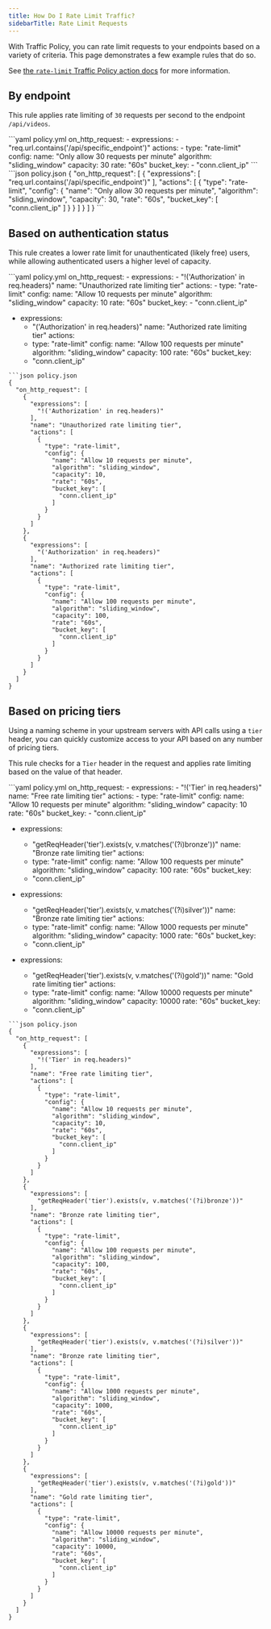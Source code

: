 ```yaml
---
title: How Do I Rate Limit Traffic?
sidebarTitle: Rate Limit Requests
---
```


With Traffic Policy, you can rate limit requests to your endpoints based on a variety of criteria. This page demonstrates a few example rules that do so.

See [the `rate-limit` Traffic Policy action docs](/traffic-policy/actions/rate-limit/) for more information.

## By endpoint

This rule applies rate limiting of `30` requests per second to the endpoint `/api/videos`.

<CodeGroup>
```yaml policy.yml
on_http_request:
  - expressions:
    - "req.url.contains('/api/specific_endpoint')"
    actions:
    - type: "rate-limit"
    config:
    name: "Only allow 30 requests per minute"
    algorithm: "sliding_window"
    capacity: 30
    rate: "60s"
    bucket_key:
    - "conn.client_ip"
```
```json policy.json
{
  "on_http_request": [
    {
      "expressions": [
        "req.url.contains('/api/specific_endpoint')"
      ],
      "actions": [
        {
          "type": "rate-limit",
          "config": {
            "name": "Only allow 30 requests per minute",
            "algorithm": "sliding_window",
            "capacity": 30,
            "rate": "60s",
            "bucket_key": [
              "conn.client_ip"
            ]
          }
        }
      ]
    }
  ]
}
```
</CodeGroup>

## Based on authentication status

This rule creates a lower rate limit for unauthenticated (likely free) users, while allowing authenticated users a higher level of capacity.

<CodeGroup>
```yaml policy.yml
on_http_request:
  - expressions:
    - "!('Authorization' in req.headers)"
    name: "Unauthorized rate limiting tier"
    actions:
    - type: "rate-limit"
    config:
    name: "Allow 10 requests per minute"
    algorithm: "sliding_window"
    capacity: 10
    rate: "60s"
    bucket_key:
    - "conn.client_ip"


  - expressions:
    - "('Authorization' in req.headers)"
    name: "Authorized rate limiting tier"
    actions:
    - type: "rate-limit"
    config:
    name: "Allow 100 requests per minute"
    algorithm: "sliding_window"
    capacity: 100
    rate: "60s"
    bucket_key:
    - "conn.client_ip"
```
```json policy.json
{
  "on_http_request": [
    {
      "expressions": [
        "!('Authorization' in req.headers)"
      ],
      "name": "Unauthorized rate limiting tier",
      "actions": [
        {
          "type": "rate-limit",
          "config": {
            "name": "Allow 10 requests per minute",
            "algorithm": "sliding_window",
            "capacity": 10,
            "rate": "60s",
            "bucket_key": [
              "conn.client_ip"
            ]
          }
        }
      ]
    },
    {
      "expressions": [
        "('Authorization' in req.headers)"
      ],
      "name": "Authorized rate limiting tier",
      "actions": [
        {
          "type": "rate-limit",
          "config": {
            "name": "Allow 100 requests per minute",
            "algorithm": "sliding_window",
            "capacity": 100,
            "rate": "60s",
            "bucket_key": [
              "conn.client_ip"
            ]
          }
        }
      ]
    }
  ]
}
```
</CodeGroup>

## Based on pricing tiers

Using a naming scheme in your upstream servers with API calls using a `tier` header, you can quickly customize access to your API based on any number of pricing tiers.

This rule checks for a `Tier` header in the request and applies rate limiting based on the value of that header.

<CodeGroup>
```yaml policy.yml
on_http_request:
  - expressions:
    - "!('Tier' in req.headers)"
    name: "Free rate limiting tier"
    actions:
    - type: "rate-limit"
    config:
    name: "Allow 10 requests per minute"
    algorithm: "sliding_window"
    capacity: 10
    rate: "60s"
    bucket_key:
    - "conn.client_ip"


  - expressions:
    - "getReqHeader('tier').exists(v, v.matches('(?i)bronze'))"
    name: "Bronze rate limiting tier"
    actions:
    - type: "rate-limit"
    config:
    name: "Allow 100 requests per minute"
    algorithm: "sliding_window"
    capacity: 100
    rate: "60s"
    bucket_key:
    - "conn.client_ip"


  - expressions:
    - "getReqHeader('tier').exists(v, v.matches('(?i)silver'))"
    name: "Bronze rate limiting tier"
    actions:
    - type: "rate-limit"
    config:
    name: "Allow 1000 requests per minute"
    algorithm: "sliding_window"
    capacity: 1000
    rate: "60s"
    bucket_key:
    - "conn.client_ip"


  - expressions:
    - "getReqHeader('tier').exists(v, v.matches('(?i)gold'))"
    name: "Gold rate limiting tier"
    actions:
    - type: "rate-limit"
    config:
    name: "Allow 10000 requests per minute"
    algorithm: "sliding_window"
    capacity: 10000
    rate: "60s"
    bucket_key:
    - "conn.client_ip"
```
```json policy.json
{
  "on_http_request": [
    {
      "expressions": [
        "!('Tier' in req.headers)"
      ],
      "name": "Free rate limiting tier",
      "actions": [
        {
          "type": "rate-limit",
          "config": {
            "name": "Allow 10 requests per minute",
            "algorithm": "sliding_window",
            "capacity": 10,
            "rate": "60s",
            "bucket_key": [
              "conn.client_ip"
            ]
          }
        }
      ]
    },
    {
      "expressions": [
        "getReqHeader('tier').exists(v, v.matches('(?i)bronze'))"
      ],
      "name": "Bronze rate limiting tier",
      "actions": [
        {
          "type": "rate-limit",
          "config": {
            "name": "Allow 100 requests per minute",
            "algorithm": "sliding_window",
            "capacity": 100,
            "rate": "60s",
            "bucket_key": [
              "conn.client_ip"
            ]
          }
        }
      ]
    },
    {
      "expressions": [
        "getReqHeader('tier').exists(v, v.matches('(?i)silver'))"
      ],
      "name": "Bronze rate limiting tier",
      "actions": [
        {
          "type": "rate-limit",
          "config": {
            "name": "Allow 1000 requests per minute",
            "algorithm": "sliding_window",
            "capacity": 1000,
            "rate": "60s",
            "bucket_key": [
              "conn.client_ip"
            ]
          }
        }
      ]
    },
    {
      "expressions": [
        "getReqHeader('tier').exists(v, v.matches('(?i)gold'))"
      ],
      "name": "Gold rate limiting tier",
      "actions": [
        {
          "type": "rate-limit",
          "config": {
            "name": "Allow 10000 requests per minute",
            "algorithm": "sliding_window",
            "capacity": 10000,
            "rate": "60s",
            "bucket_key": [
              "conn.client_ip"
            ]
          }
        }
      ]
    }
  ]
}
```
</CodeGroup>
